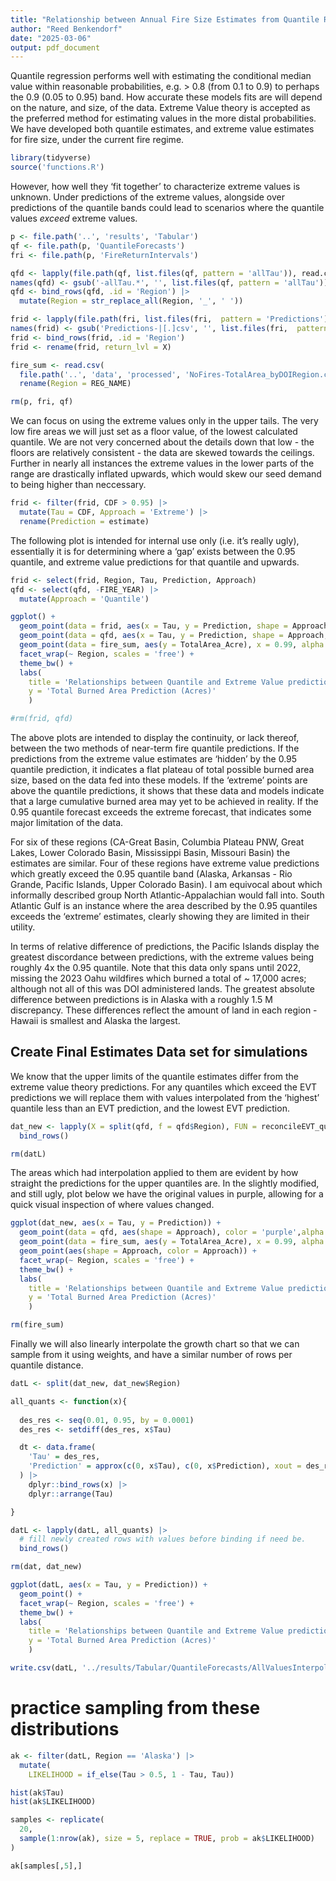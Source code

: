 ```yaml
---
title: "Relationship between Annual Fire Size Estimates from Quantile Regression and Extreme Value Theory"
author: "Reed Benkendorf"
date: "2025-03-06"
output: pdf_document
---
```


Quantile regression performs well with estimating the conditional median value within reasonable probabilities, e.g. > 0.8 (from 0.1 to 0.9) to perhaps the 0.9 (0.05 to 0.95) band. 
How accurate these models fits are will depend on the nature, and size, of the data. 
Extreme Value theory is accepted as the preferred method for estimating values in the more distal probabilities. 
We have developed both quantile estimates, and extreme value estimates for fire size, under the current fire regime. 

```r
library(tidyverse)
source('functions.R')
```

However, how well they 'fit together' to characterize extreme values is unknown. 
Under predictions of the extreme values, alongside over predictions of the quantile bands could lead to scenarios where the quantile values *exceed* extreme values. 

```r
p <- file.path('..', 'results', 'Tabular')
qf <- file.path(p, 'QuantileForecasts')
fri <- file.path(p, 'FireReturnIntervals')

qfd <- lapply(file.path(qf, list.files(qf, pattern = 'allTau')), read.csv) 
names(qfd) <- gsub('-allTau.*', '', list.files(qf, pattern = 'allTau'))
qfd <- bind_rows(qfd, .id = 'Region') |>
  mutate(Region = str_replace_all(Region, '_', ' '))

frid <- lapply(file.path(fri, list.files(fri,  pattern = 'Predictions')), read.csv) 
names(frid) <- gsub('Predictions-|[.]csv', '', list.files(fri,  pattern = 'Predictions'))
frid <- bind_rows(frid, .id = 'Region')
frid <- rename(frid, return_lvl = X)

fire_sum <- read.csv(
  file.path('..', 'data', 'processed', 'NoFires-TotalArea_byDOIRegion.csv')) %>% 
  rename(Region = REG_NAME)

rm(p, fri, qf)
```

We can focus on using the extreme values only in the upper tails. 
The very low fire areas we will just set as a floor value, of the lowest calculated quantile. 
We are not very concerned about the details down that low - the floors are relatively consistent - the data are skewed towards the ceilings. 
Further in nearly all instances the extreme values in the lower parts of the range are drastically inflated upwards, which would skew our seed demand to being higher than neccessary. 

```r
frid <- filter(frid, CDF > 0.95) |>
  mutate(Tau = CDF, Approach = 'Extreme') |>
  rename(Prediction = estimate)
```

The following plot is intended for internal use only (i.e. it's really ugly), essentially it is for determining where a 'gap' exists between the 0.95 quantile, and extreme value predictions for that quantile and upwards. 

```r

frid <- select(frid, Region, Tau, Prediction, Approach)
qfd <- select(qfd, -FIRE_YEAR) |>
  mutate(Approach = 'Quantile')

ggplot() + 
  geom_point(data = frid, aes(x = Tau, y = Prediction, shape = Approach, color = Approach)) + 
  geom_point(data = qfd, aes(x = Tau, y = Prediction, shape = Approach, color = Approach)) + 
  geom_point(data = fire_sum, aes(y = TotalArea_Acre), x = 0.99, alpha = 0.5) + 
  facet_wrap(~ Region, scales = 'free') + 
  theme_bw() + 
  labs(
    title = 'Relationships between Quantile and Extreme Value predictions',
    y = 'Total Burned Area Prediction (Acres)'
    )

#rm(frid, qfd)
```

The above plots are intended to display the continuity, or lack thereof, between the two methods of near-term fire quantile predictions. 
If the predictions from the extreme value estimates are 'hidden' by the 0.95 quantile prediction, it indicates a flat plateau of total possible burned area size, based on the data fed into these models. 
If the 'extreme' points are above the quantile predictions, it shows that these data and models indicate that a large cumulative burned area may yet to be achieved in reality. 
If the 0.95 quantile forecast exceeds the extreme forecast, that indicates some major limitation of the data. 

For six of these regions (CA-Great Basin, Columbia Plateau PNW, Great Lakes, Lower Colorado Basin, Mississippi Basin, Missouri Basin) the estimates are similar. 
Four of these regions have extreme value predictions which greatly exceed the 0.95 quantile band (Alaska, Arkansas - Rio Grande, Pacific Islands, Upper Colorado Basin).
I am equivocal about which informally described group North Atlantic-Appalachian would fall into. 
South Atlantic Gulf is an instance where the area described by the 0.95 quantiles exceeds the 'extreme' estimates, clearly showing they are limited in their utility. 

In terms of relative difference of predictions, the Pacific Islands display the greatest discordance between predictions, with the extreme values being roughly 4x the 0.95 quantile. 
Note that this data only spans until 2022, missing the 2023 Oahu wildfires which burned a total of ~ 17,000 acres; although not all of this was DOI administered lands. 
The greatest absolute difference between predictions is in Alaska with a roughly 1.5 M discrepancy. 
These differences reflect the amount of land in each region - Hawaii is smallest and Alaska the largest.

## Create Final Estimates Data set for simulations 

We know that the upper limits of the quantile estimates differ from the extreme value theory predictions. 
For any quantiles which exceed the EVT predictions we will replace them with values interpolated from the 'highest' quantile less than an EVT prediction, and the lowest EVT prediction. 

```r

dat_new <- lapply(X = split(qfd, f = qfd$Region), FUN = reconcileEVT_quantiles, ev = frid) |>
  bind_rows()

rm(datL)
```

The areas which had interpolation applied to them are evident by how straight the predictions for the upper quantiles are.
In the slightly modified, and still ugly, plot below we have the original values in purple, allowing for a quick visual inspection of where values changed. 

```r

ggplot(dat_new, aes(x = Tau, y = Prediction)) + 
  geom_point(data = qfd, aes(shape = Approach), color = 'purple',alpha = 0.8) + 
  geom_point(data = fire_sum, aes(y = TotalArea_Acre), x = 0.99, alpha = 0.5) + 
  geom_point(aes(shape = Approach, color = Approach)) + 
  facet_wrap(~ Region, scales = 'free') + 
  theme_bw() + 
  labs(
    title = 'Relationships between Quantile and Extreme Value predictions',
    y = 'Total Burned Area Prediction (Acres)'
    )

rm(fire_sum)
```

Finally we will also linearly interpolate the growth chart so that we can sample from it using weights, and have a similar number of rows per quantile distance. 

```r

datL <- split(dat_new, dat_new$Region)

all_quants <- function(x){
  
  des_res <- seq(0.01, 0.95, by = 0.0001)
  des_res <- setdiff(des_res, x$Tau)

  dt <- data.frame(
    'Tau' = des_res,
    'Prediction' = approx(c(0, x$Tau), c(0, x$Prediction), xout = des_res)$y
  ) |>
    dplyr::bind_rows(x) |>
    dplyr::arrange(Tau)

}

datL <- lapply(datL, all_quants) |>
  # fill newly created rows with values before binding if need be. 
  bind_rows()

rm(dat, dat_new)
```

```r

ggplot(datL, aes(x = Tau, y = Prediction)) + 
  geom_point() + 
  facet_wrap(~ Region, scales = 'free') + 
  theme_bw() + 
  labs(
    title = 'Relationships between Quantile and Extreme Value predictions',
    y = 'Total Burned Area Prediction (Acres)'
    )

write.csv(datL, '../results/Tabular/QuantileForecasts/AllValuesInterpolated.csv', row.names = FALSE)
```


# practice sampling from these distributions

```r
ak <- filter(datL, Region == 'Alaska') |>
  mutate(
    LIKELIHOOD = if_else(Tau > 0.5, 1 - Tau, Tau))

hist(ak$Tau)
hist(ak$LIKELIHOOD)

samples <- replicate(
  20,
  sample(1:nrow(ak), size = 5, replace = TRUE, prob = ak$LIKELIHOOD)
)

ak[samples[,5],]
```


